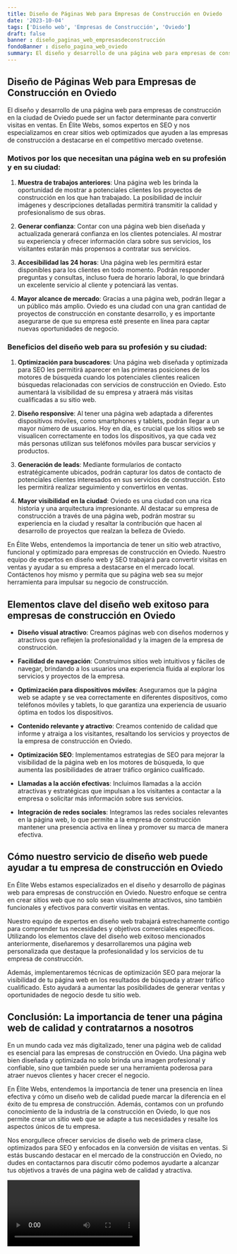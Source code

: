```yaml
---
title: Diseño de Páginas Web para Empresas de Construcción en Oviedo
date: '2023-10-04'
tags: ['Diseño web', 'Empresas de Construcción', 'Oviedo']
draft: false
banner : diseño_paginas_web_empresasdeconstrucción
fondoBanner : diseño_pagina_web_oviedo
summary: El diseño y desarrollo de una página web para empresas de construcción en la ciudad de Oviedo puede ser un factor determinante para convertir visitas en ventas. En Élite Webs, somos expertos en SEO y nos especializamos en crear sitios web optimizados que ayuden a las empresas de construcción a destacarse en el competitivo mercado ovetense.
---
```


## Diseño de Páginas Web para Empresas de Construcción en Oviedo

El diseño y desarrollo de una página web para empresas de construcción en la ciudad de Oviedo puede ser un factor determinante para convertir visitas en ventas. En Élite Webs, somos expertos en SEO y nos especializamos en crear sitios web optimizados que ayuden a las empresas de construcción a destacarse en el competitivo mercado ovetense.

### Motivos por los que necesitan una página web en su profesión y en su ciudad:

1. **Muestra de trabajos anteriores**: Una página web les brinda la oportunidad de mostrar a potenciales clientes los proyectos de construcción en los que han trabajado. La posibilidad de incluir imágenes y descripciones detalladas permitirá transmitir la calidad y profesionalismo de sus obras.

2. **Generar confianza**: Contar con una página web bien diseñada y actualizada generará confianza en los clientes potenciales. Al mostrar su experiencia y ofrecer información clara sobre sus servicios, los visitantes estarán más propensos a contratar sus servicios.

3. **Accesibilidad las 24 horas**: Una página web les permitirá estar disponibles para los clientes en todo momento. Podrán responder preguntas y consultas, incluso fuera de horario laboral, lo que brindará un excelente servicio al cliente y potenciará las ventas.

4. **Mayor alcance de mercado**: Gracias a una página web, podrán llegar a un público más amplio. Oviedo es una ciudad con una gran cantidad de proyectos de construcción en constante desarrollo, y es importante asegurarse de que su empresa esté presente en línea para captar nuevas oportunidades de negocio.

### Beneficios del diseño web para su profesión y su ciudad:

1. **Optimización para buscadores**: Una página web diseñada y optimizada para SEO les permitirá aparecer en las primeras posiciones de los motores de búsqueda cuando los potenciales clientes realicen búsquedas relacionadas con servicios de construcción en Oviedo. Esto aumentará la visibilidad de su empresa y atraerá más visitas cualificadas a su sitio web.

2. **Diseño responsive**: Al tener una página web adaptada a diferentes dispositivos móviles, como smartphones y tablets, podrán llegar a un mayor número de usuarios. Hoy en día, es crucial que los sitios web se visualicen correctamente en todos los dispositivos, ya que cada vez más personas utilizan sus teléfonos móviles para buscar servicios y productos.

3. **Generación de leads**: Mediante formularios de contacto estratégicamente ubicados, podrán capturar los datos de contacto de potenciales clientes interesados en sus servicios de construcción. Esto les permitirá realizar seguimiento y convertirlos en ventas.

4. **Mayor visibilidad en la ciudad**: Oviedo es una ciudad con una rica historia y una arquitectura impresionante. Al destacar su empresa de construcción a través de una página web, podrán mostrar su experiencia en la ciudad y resaltar la contribución que hacen al desarrollo de proyectos que realzan la belleza de Oviedo.

En Élite Webs, entendemos la importancia de tener un sitio web atractivo, funcional y optimizado para empresas de construcción en Oviedo. Nuestro equipo de expertos en diseño web y SEO trabajará para convertir visitas en ventas y ayudar a su empresa a destacarse en el mercado local. Contáctenos hoy mismo y permita que su página web sea su mejor herramienta para impulsar su negocio de construcción.

<GifSeo />

<Cta />

## Elementos clave del diseño web exitoso para empresas de construcción en Oviedo

- **Diseño visual atractivo**: Creamos páginas web con diseños modernos y atractivos que reflejen la profesionalidad y la imagen de la empresa de construcción.

- **Facilidad de navegación**: Construimos sitios web intuitivos y fáciles de navegar, brindando a los usuarios una experiencia fluida al explorar los servicios y proyectos de la empresa.

- **Optimización para dispositivos móviles**: Aseguramos que la página web se adapte y se vea correctamente en diferentes dispositivos, como teléfonos móviles y tablets, lo que garantiza una experiencia de usuario óptima en todos los dispositivos.

- **Contenido relevante y atractivo**: Creamos contenido de calidad que informe y atraiga a los visitantes, resaltando los servicios y proyectos de la empresa de construcción en Oviedo.

- **Optimización SEO**: Implementamos estrategias de SEO para mejorar la visibilidad de la página web en los motores de búsqueda, lo que aumenta las posibilidades de atraer tráfico orgánico cualificado.

- **Llamadas a la acción efectivas**: Incluimos llamadas a la acción atractivas y estratégicas que impulsan a los visitantes a contactar a la empresa o solicitar más información sobre sus servicios.

- **Integración de redes sociales**: Integramos las redes sociales relevantes en la página web, lo que permite a la empresa de construcción mantener una presencia activa en línea y promover su marca de manera efectiva.

## Cómo nuestro servicio de diseño web puede ayudar a tu empresa de construcción en Oviedo

En Élite Webs estamos especializados en el diseño y desarrollo de páginas web para empresas de construcción en Oviedo. Nuestro enfoque se centra en crear sitios web que no solo sean visualmente atractivos, sino también funcionales y efectivos para convertir visitas en ventas.

Nuestro equipo de expertos en diseño web trabajará estrechamente contigo para comprender tus necesidades y objetivos comerciales específicos. Utilizando los elementos clave del diseño web exitoso mencionados anteriormente, diseñaremos y desarrollaremos una página web personalizada que destaque la profesionalidad y los servicios de tu empresa de construcción.

Además, implementaremos técnicas de optimización SEO para mejorar la visibilidad de tu página web en los resultados de búsqueda y atraer tráfico cualificado. Esto ayudará a aumentar las posibilidades de generar ventas y oportunidades de negocio desde tu sitio web.

## Conclusión: La importancia de tener una página web de calidad y contratarnos a nosotros

En un mundo cada vez más digitalizado, tener una página web de calidad es esencial para las empresas de construcción en Oviedo. Una página web bien diseñada y optimizada no solo brinda una imagen profesional y confiable, sino que también puede ser una herramienta poderosa para atraer nuevos clientes y hacer crecer el negocio.

En Élite Webs, entendemos la importancia de tener una presencia en línea efectiva y cómo un diseño web de calidad puede marcar la diferencia en el éxito de tu empresa de construcción. Además, contamos con un profundo conocimiento de la industria de la construcción en Oviedo, lo que nos permite crear un sitio web que se adapte a tus necesidades y resalte los aspectos únicos de tu empresa.

Nos enorgullece ofrecer servicios de diseño web de primera clase, optimizados para SEO y enfocados en la conversión de visitas en ventas. Si estás buscando destacar en el mercado de la construcción en Oviedo, no dudes en contactarnos para discutir cómo podemos ayudarte a alcanzar tus objetivos a través de una página web de calidad y atractiva.

<Video />

<CtaBot job='Empresas de Construcción' city='Oviedo'/>

<Gmaps query='Oviedo+españa+maps' />
